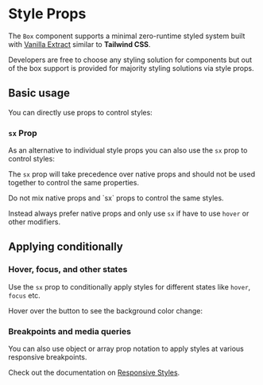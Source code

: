 
# Style Props

The `Box` component supports a minimal zero-runtime styled system built with [Vanilla Extract](https://vanilla-extract.style/) similar to **Tailwind CSS**.

Developers are free to choose any styling solution for components but out of the box support is provided for majority styling solutions via style props.

## Basic usage

You can directly use props to control styles:

<ax-demo name="styles-prop-usage" />

### `sx` Prop

As an alternative to individual style props you can also use the `sx` prop to control styles:

<ax-demo name="styles-sx/usage" />

The `sx` prop will take precedence over native props and should not be used together to control the same properties.

<Callout type="warning">
  Do not mix native props and `sx` props to control the same styles.
</Callout>

<ax-demo name="styles-sx/order-usage" />

Instead always prefer native props and only use `sx` if have to use `hover` or other modifiers.

## Applying conditionally

### Hover, focus, and other states

Use the `sx` prop to conditionally apply styles for different states like `hover`, `focus` etc.

Hover over the button to see the background color change:

<ax-demo name="styles-sx/hover-usage" />

### Breakpoints and media queries

You can also use object or array prop notation to apply styles at various responsive breakpoints.

<ax-demo
  iframe="/styled-system/index-demo/"
  height="150"
  name="styles-sx/responsive-usage"
/>

Check out the documentation on [Responsive Styles](/styled-system/responsive-styles/).
